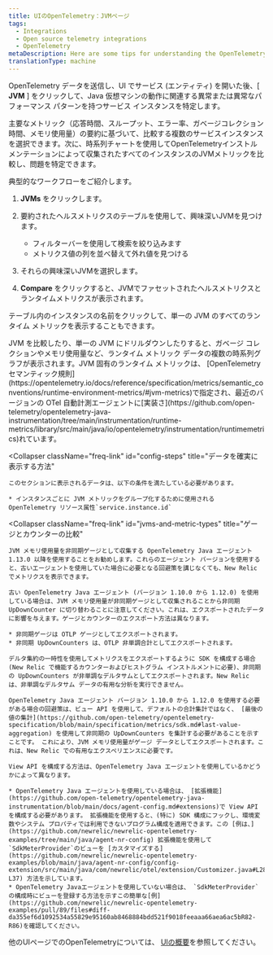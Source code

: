 ```yaml
---
title: UIのOpenTelemetry：JVMページ
tags:
  - Integrations
  - Open source telemetry integrations
  - OpenTelemetry
metaDescription: Here are some tips for understanding the OpenTelemetry JVMs page in the New Relic UI.
translationType: machine
---
```


OpenTelemetry データを送信し、UI でサービス (エンティティ) を開いた後、\[ **JVM** ] をクリックして、Java 仮想マシンの動作に関連する異常または異常なパフォーマンス パターンを持つサービス インスタンスを特定します。

主要なメトリック（応答時間、スループット、エラー率、ガベージコレクション時間、メモリ使用量）の要約に基づいて、比較する複数のサービスインスタンスを選択できます。次に、時系列チャートを使用してOpenTelemetryインストルメンテーションによって収集されたすべてのインスタンスのJVMメトリックを比較し、問題を特定できます。

典型的なワークフローをご紹介します。

1. **JVMs** をクリックします。

2. 要約されたヘルスメトリクスのテーブルを使用して、興味深いJVMを見つけます。

   * フィルターバーを使用して検索を絞り込みます
   * メトリクス値の列を並べ替えて外れ値を見つける

3. それらの興味深いJVMを選択します。

4. **Compare** をクリックすると、JVMでファセットされたヘルスメトリクスとランタイムメトリクスが表示されます。

テーブル内のインスタンスの名前をクリックして、単一の JVM のすべてのランタイム メトリックを表示することもできます。

<CollapserGroup>
  <Collapser
    className="freq-link"
    id="metric-details"
    title="ランタイムメトリックの詳細"
  >
    JVM を比較したり、単一の JVM にドリルダウンしたりすると、ガベージ コレクションやメモリ使用量など、ランタイム メトリック データの複数の時系列グラフが表示されます。JVM 固有のランタイム メトリックは、 [OpenTelemetry セマンティック規則](https://opentelemetry.io/docs/reference/specification/metrics/semantic_conventions/runtime-environment-metrics/#jvm-metrics)で指定され、最近のバージョンの OTel 自動計測エージェントに[実装さ](https://github.com/open-telemetry/opentelemetry-java-instrumentation/tree/main/instrumentation/runtime-metrics/library/src/main/java/io/opentelemetry/instrumentation/runtimemetrics)れています。
  </Collapser>

  <Collapser
    className="freq-link"
    id="config-steps"
    title="データを確実に表示する方法"
  >
    このセクションに表示されるデータは、以下の条件を満たしている必要があります。

    * インスタンスごとに JVM メトリックをグループ化するために使用される OpenTelemetry リソース属性`service.instance.id`
  </Collapser>

  <Collapser
    className="freq-link"
    id="jvms-and-metric-types"
    title="ゲージとカウンターの比較"
  >
    JVM メモリ使用量を非同期ゲージとして収集する OpenTelemetry Java エージェント 1.13.0 以降を使用することをお勧めします。これらのエージェント バージョンを使用すると、古いエージェントを使用していた場合に必要となる回避策を講じなくても、New Relic でメトリクスを表示できます。

    古い OpenTelemetry Java エージェント (バージョン 1.10.0 から 1.12.0) を使用している場合は、JVM メモリ使用量が非同期ゲージとして収集されることから非同期 UpDownCounter に切り替わることに注意してください。これは、エクスポートされたデータに影響を与えます。ゲージとカウンターのエクスポート方法は異なります。

    * 非同期ゲージは OTLP ゲージとしてエクスポートされます。
    * 非同期 UpDownCounters は、OTLP 非単調合計としてエクスポートされます。

    デルタ集約の一時性を使用してメトリクスをエクスポートするように SDK を構成する場合 (New Relic で機能するカウンターおよびヒストグラム インストルメントに必要)、非同期の UpDownCounters が非単調なデルタサムとしてエクスポートされます。New Relic は、非単調なデルタサム データの有用な分析を実行できません。

    OpenTelemetry Java エージェント バージョン 1.10.0 から 1.12.0 を使用する必要がある場合の回避策は、ビュー API を使用して、デフォルトの合計集計ではなく、 [最後の値の集計](https://github.com/open-telemetry/opentelemetry-specification/blob/main/specification/metrics/sdk.md#last-value-aggregation) を使用して非同期の UpDownCounters を集計する必要があることを示すことです。 これにより、JVM メモリ使用量がゲージ データとしてエクスポートされます。これは、New Relic での有用なエクスペリエンスに必要です。

    View API を構成する方法は、OpenTelemetry Java エージェントを使用しているかどうかによって異なります。

    * OpenTelemetry Java エージェントを使用している場合は、 [拡張機能](https://github.com/open-telemetry/opentelemetry-java-instrumentation/blob/main/docs/agent-config.md#extensions)で View API を構成する必要があります。 拡張機能を使用すると、(特に) SDK 構成にフックし、環境変数やシステム プロパティでは利用できないプログラム構成を適用できます。この [例は、](https://github.com/newrelic/newrelic-opentelemetry-examples/tree/main/java/agent-nr-config) 拡張機能を使用して`SdkMeterProvider`のビューを [カスタマイズする](https://github.com/newrelic/newrelic-opentelemetry-examples/blob/main/java/agent-nr-config/config-extension/src/main/java/com/newrelic/otel/extension/Customizer.java#L28-L37) 方法を示しています。
    * OpenTelemetry Javaエージェントを使用していない場合は、 `SdkMeterProvider`の構成時にビューを登録する方法を示すこの簡単な[例](https://github.com/newrelic/newrelic-opentelemetry-examples/pull/89/files#diff-da355ef6d1092534a55829e95160ab8468884bdd521f9018feeaaa66aea6ac5bR82-R86)を確認してください。
  </Collapser>
</CollapserGroup>

他のUIページでのOpenTelemetryについては、 [UIの概要](/docs/more-integrations/open-source-telemetry-integrations/opentelemetry/view-your-data/opentelemetry-view-your-data)を参照してください。